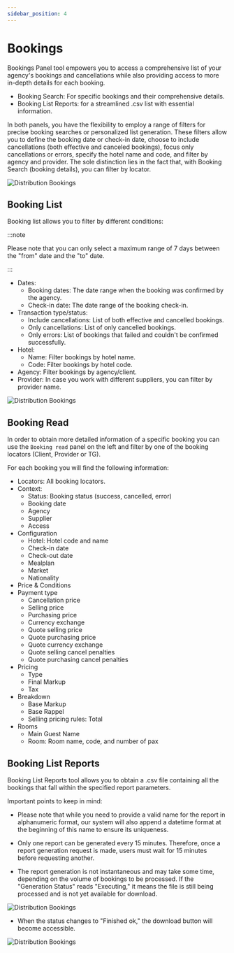 ```yaml
---
sidebar_position: 4
---
```


# Bookings

Bookings Panel tool empowers you to access a comprehensive list of your agency's bookings and cancellations while also providing access to more in-depth details for each booking.

* Booking Search: For specific bookings and their comprehensive details.
* Booking List Reports: for a streamlined .csv list with essential information.

In both panels, you have the flexibility to employ a range of filters for precise booking searches or personalized list generation. These filters allow you to define the booking date or check-in date, choose to include cancellations (both effective and canceled bookings), focus only cancellations or errors, specify the hotel name and code, and filter by agency and provider. The sole distinction lies in the fact that, with Booking Search (booking details), you can filter by locator.

![Distribution Bookings](https://storage.travelgate.com/docs/distribution_booking-panel2.jpg)

## Booking List

Booking list allows you to filter by different conditions:

:::note

Please note that you can only select a maximum range of 7 days between the "from" date and the "to" date.

:::


* Dates:
    * Booking dates: The date range when the booking was confirmed by the agency.
    * Check-in date: The date range of the booking check-in. 
* Transaction type/status:
    * Include cancellations: List of both effective and cancelled bookings. 
    * Only cancellations: List of only cancelled bookings.
    * Only errors: List of bookings that failed and couldn't be confirmed successfully.
* Hotel:
    * Name: Filter bookings by hotel name.
    * Code: Filter bookings by hotel code.
* Agency: Filter bookings by agency/client.
* Provider: In case you work with different suppliers, you can filter by provider name.

![Distribution Bookings](https://storage.travelgate.com/docs/distribution_booking-panel3.jpg)

## Booking Read

In order to obtain more detailed information of a specific booking you can use the `Booking read` panel on the left and filter by one of the booking locators (Client, Provider or TG).

For each booking you will find the following information:

* Locators: All booking locators.
* Context: 
    * Status: Booking status (success, cancelled, error)
    * Booking date
    * Agency 
    * Supplier
    * Access
* Configuration
    * Hotel: Hotel code and name
    * Check-in date
    * Check-out date
    * Mealplan
    * Market
    * Nationality
* Price & Conditions
* Payment type
    * Cancellation price
    * Selling price
    * Purchasing price
    * Currency exchange
    * Quote selling price
    * Quote purchasing price
    * Quote currency exchange
    * Quote selling cancel penalties
    * Quote purchasing cancel penalties
* Pricing
    * Type
    * Final Markup
    * Tax
* Breakdown
    * Base Markup
    * Base Rappel
    * Selling pricing rules: Total
* Rooms
    * Main Guest Name
    * Room: Room name, code, and number of pax
  
## Booking List Reports

Booking List Reports tool allows you to obtain a .csv file containing all the bookings that fall within the specified report parameters.

Important points to keep in mind:

* Please note that while you need to provide a valid name for the report in alphanumeric format, our system will also append a datetime format at the beginning of this name to ensure its uniqueness.

* Only one report can be generated every 15 minutes. Therefore, once a report generation request is made, users must wait for 15 minutes before requesting another.

* The report generation is not instantaneous and may take some time, depending on the volume of bookings to be processed. If the "Generation Status" reads "Executing," it means the file is still being processed and is not yet available for download.

![Distribution Bookings](https://storage.travelgate.com/docs/distribution_booking-panel4.jpg)

* When the status changes to "Finished ok," the download button will become accessible.

![Distribution Bookings](https://storage.travelgate.com/docs/distribution_booking-panel5.jpg)
